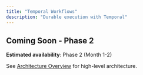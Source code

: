 ```yaml
---
title: "Temporal Workflows"
description: "Durable execution with Temporal"
---
```


## Coming Soon - Phase 2

**Estimated availability**: Phase 2 (Month 1-2)

See [Architecture Overview](/architecture/overview) for high-level architecture.
